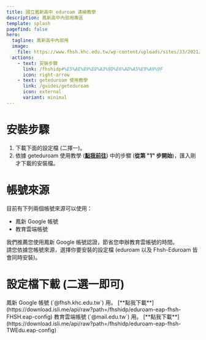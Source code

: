```yaml
---
title: 國立鳳新高中 eduroam 連線教學
description: 鳳新高中內部用專區
template: splash
pagefind: false
hero:
  tagline: 鳳新高中內部用
  image:
    file: https://www.fhsh.khc.edu.tw/wp-content/uploads/sites/33/2021/06/cropped-fhsh_favicon-192x192.png
  actions:
    - text: 安裝步驟
      link: /fhshidp#%E5%AE%89%E8%A3%9D%E6%AD%A5%E9%A9%9F
      icon: right-arrow
    - text: geteduroam 使用教學
      link: /guides/geteduroam
      icon: external
      variant: minimal
---
```



# 安裝步驟
1. 下載下面的設定檔 (二擇一)。
2. 依據 geteduroam 使用教學 ([**點我前往**](/guides/geteduroam)) 中的步驟 (**從第 "1" 步開始**)，匯入剛才下載的安裝檔。

# 帳號來源
目前有下列兩個帳號來源可以使用：
- 鳳新 Google 帳號
- 教育雲端帳號

我們推薦您使用鳳新 Google 帳號認證，節省您申辦教育雲帳號的時間。  
請您依據您帳號來源，選擇你要安裝的設定檔 (eduroam 以及 Fhsh-Eduroam 皆會同時安裝)。  

# 設定檔下載 (二選一即可)
<CardGrid>
	<Card title="鳳新 Google 帳號 (推薦)" icon="add-document">
		鳳新 Google 帳號 (`@fhsh.khc.edu.tw`) 用。  
		[**點我下載**](https://download.isli.me/api/raw?path=/fhshidp/eduroam-eap-fhsh-FHSH.eap-config)
	</Card>
	<Card title="教育雲端帳號" icon="add-document">
		教育雲端帳號 (`@mail.edu.tw`) 用。  
		[**點我下載**](https://download.isli.me/api/raw?path=/fhshidp/eduroam-eap-fhsh-TWEdu.eap-config)  
	</Card>
</CardGrid>